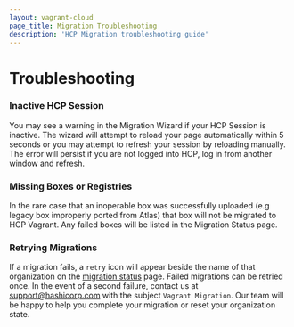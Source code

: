 ```yaml
---
layout: vagrant-cloud
page_title: Migration Troubleshooting
description: 'HCP Migration troubleshooting guide'
---
```


# Troubleshooting

### Inactive HCP Session

You may see a warning in the Migration Wizard if your HCP Session is inactive. The wizard will attempt to reload your page automatically within 5 seconds or you may attempt to refresh your session by reloading manually. The error will persist if you are not logged into HCP, log in from another window and refresh.

### Missing Boxes or Registries

In the rare case that an inoperable box was successfully uploaded (e.g legacy box improperly ported from Atlas) that box will not be migrated to HCP Vagrant. Any failed boxes will be listed in the Migration Status page.

### Retrying Migrations

If a migration fails, a `retry` icon will appear beside the name of that organization on the [migration status](https://app.beta.vagrantup.com/migration/status) page. Failed migrations can be retried once.
In the event of a second failure, contact us at [support@hashicorp.com](mailto:support@hashicorp.com) with the subject `Vagrant Migration`. Our team will be happy to help you complete your migration or reset your organization state.
